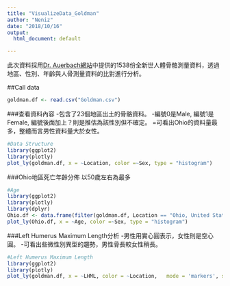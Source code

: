 ```yaml
---
title: "VisualizeData_Goldman"
author: "Neniz"
date: "2018/10/16"
output:
  html_document: default

---
```

此次資料採用[Dr. Auerbach網站](http://web.utk.edu/~auerbach/GOLD.htm)中提供的1538份全新世人體骨骼測量資料，透過地區、性別、年齡與人骨測量資料的比對進行分析。

##Call data

```r
goldman.df <- read.csv("Goldman.csv")
```

###查看資料內容
-包含了23個地區出土的骨骼資料。
-編號0是Male, 編號1是Female, 編號後面加上？則是推估為該性別但不確定。
=可看出Ohio的資料量最多，整體而言男性資料量大於女性。
```r
#Data Structure
library(ggplot2)
library(plotly)
plot_ly(goldman.df, x = ~Location, color =~Sex, type = "histogram")
```

###Ohio地區死亡年齡分佈
以50歲左右為最多
```r
#Age 
library(ggplot2)
library(plotly)
library(dplyr)
Ohio.df <- data.frame(filter(goldman.df, Location == "Ohio, United States"))
plot_ly(Ohio.df, x = ~Age, color =~Sex, type = "histogram")
```

###Left Humerus Maximum Length分析
-男性用實心圓表示，女性則是空心圓。
-可看出些微性別異型的趨勢，男性骨長較女性稍長。
```r
#Left Humerus Maximum Length
library(ggplot2)
library(plotly)
plot_ly(goldman.df, x = ~LHML, color = ~Location,   mode = 'markers', symbol = ~Sex, symbols = c('circle','x','o', 'square'),  type = "scatter")
```

